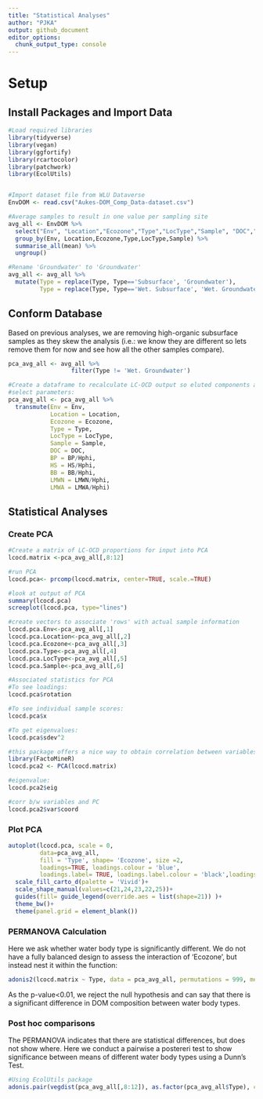 ```yaml
---
title: "Statistical Analyses"
author: "PJKA"
output: github_document
editor_options: 
  chunk_output_type: console
---
```

# Setup

## Install Packages and Import Data

```r
#Load required libraries
library(tidyverse)
library(vegan)
library(ggfortify)
library(rcartocolor)
library(patchwork)
library(EcolUtils)


#Import dataset file from WLU Dataverse
EnvDOM <- read.csv("Aukes-DOM_Comp_Data-dataset.csv")

#Average samples to result in one value per sampling site
avg_all <- EnvDOM %>%
  select("Env", "Location","Ecozone","Type","LocType","Sample", "DOC","Hphi","BP","HS","BB","LMWN","LMWA","SUVA") %>%
  group_by(Env, Location,Ecozone,Type,LocType,Sample) %>%
  summarise_all(mean) %>%
  ungroup()

#Rename 'Groundwater' to 'Groundwater'
avg_all <- avg_all %>%
  mutate(Type = replace(Type, Type=='Subsurface', 'Groundwater'),
         Type = replace(Type, Type=='Wet. Subsurface', 'Wet. Groundwater'))

```

## Conform Database  

Based on previous analyses, we are removing high-organic subsurface samples as they skew the analysis (i.e.: we know they are different so lets remove them for now and see how all the other samples compare).  

```r
pca_avg_all <- avg_all %>%
                  filter(Type != 'Wet. Groundwater')

#Create a dataframe to recalculate LC-OCD output so eluted components are proportions of overall eluted DOM (mgC/L) concentration
#select parameters:
pca_avg_all <- pca_avg_all %>%
  transmute(Env = Env,
            Location = Location,
            Ecozone = Ecozone,
            Type = Type,
            LocType = LocType,
            Sample = Sample,
            DOC = DOC,
            BP = BP/Hphi,
            HS = HS/Hphi,
            BB = BB/Hphi,
            LMWN = LMWN/Hphi,
            LMWA = LMWA/Hphi)

```

## Statistical Analyses
### Create PCA
```r
#Create a matrix of LC-OCD proportions for input into PCA 
lcocd.matrix <-pca_avg_all[,8:12]

#run PCA
lcocd.pca<- prcomp(lcocd.matrix, center=TRUE, scale.=TRUE)

#look at output of PCA
summary(lcocd.pca)
screeplot(lcocd.pca, type="lines")

#create vectors to associate 'rows' with actual sample information
lcocd.pca.Env<-pca_avg_all[,1]
lcocd.pca.Location<-pca_avg_all[,2]
lcocd.pca.Ecozone<-pca_avg_all[,3]
lcocd.pca.Type<-pca_avg_all[,4]
lcocd.pca.LocType<-pca_avg_all[,5]
lcocd.pca.Sample<-pca_avg_all[,6]

#Associated statistics for PCA
#To see loadings:
lcocd.pca$rotation

#To see individual sample scores:
lcocd.pca$x

#To get eigenvalues:
lcocd.pca$sdev^2

#this package offers a nice way to obtain correlation between variables and PC
library(FactoMineR)
lcocd.pca2 <- PCA(lcocd.matrix)

#eigenvalue:
lcocd.pca2$eig

#corr b/w variables and PC
lcocd.pca2$var$coord
```

### Plot PCA
```r
autoplot(lcocd.pca, scale = 0, 
         data=pca_avg_all, 
         fill = 'Type', shape= 'Ecozone', size =2,
         loadings=TRUE, loadings.colour = 'blue',
         loadings.label= TRUE, loadings.label.colour = 'black',loadings.label.size=3)+
  scale_fill_carto_d(palette = 'Vivid')+
  scale_shape_manual(values=c(21,24,23,22,25))+
  guides(fill= guide_legend(override.aes = list(shape=21)) )+
  theme_bw()+
  theme(panel.grid = element_blank())
```

### PERMANOVA Calculation

Here we ask whether water body type is significantly different. We do not have a fully balanced design to assess the interaction of 'Ecozone', but instead nest it within the function: 

```r
adonis2(lcocd.matrix ~ Type, data = pca_avg_all, permutations = 999, method='euclidean', strata='Ecozone')
```

As the p-value<0.01, we reject the null hypothesis and can say that there is a significant difference in DOM composition between water body types.

### Post hoc comparisons

The PERMANOVA indicates that there are statistical differences, but does not show where. Here we conduct a pairwise a postereri test to show significance between means of different water body types using a Dunn's Test.

```r
#Using EcolUtils package
adonis.pair(vegdist(pca_avg_all[,8:12]), as.factor(pca_avg_all$Type), corr.method = 'bonferroni', nper = 8000)
```
